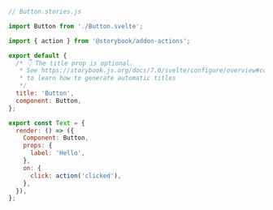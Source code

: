 ```js
// Button.stories.js

import Button from './Button.svelte';

import { action } from '@storybook/addon-actions';

export default {
  /* 👇 The title prop is optional.
   * See https://storybook.js.org/docs/7.0/svelte/configure/overview#configure-story-loading
   * to learn how to generate automatic titles
   */
  title: 'Button',
  component: Button,
};

export const Text = {
  render: () => ({
    Component: Button,
    props: {
      label: 'Hello',
    },
    on: {
      click: action('clicked'),
    },
  }),
};
```

